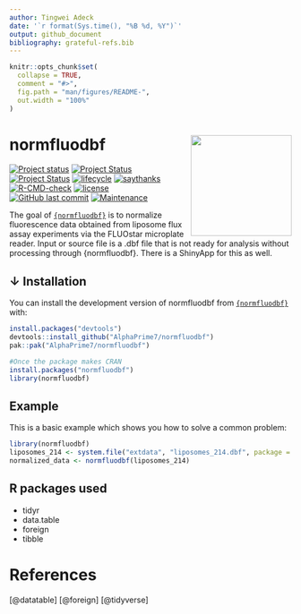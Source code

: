 ```yaml
---
author: Tingwei Adeck
date: '`r format(Sys.time(), "%B %d, %Y")`'
output: github_document
bibliography: grateful-refs.bib
---
```


<!-- README.md is generated from README.Rmd. Please edit that file -->

```r
knitr::opts_chunk$set(
  collapse = TRUE,
  comment = "#>",
  fig.path = "man/figures/README-",
  out.width = "100%"
)
```

# normfluodbf <img src="man/figures/logo.png" align="right" width="180" />

[![Project status](https://www.repostatus.org/badges/latest/concept.svg)](https://github.com/AlphaPrime7/normfluodbf/commits) 
[![Project Status](https://www.repostatus.org/badges/latest/active.svg)](https://github.com/AlphaPrime7/normfluodbf/commits)
[![Project Status](https://www.repostatus.org/badges/latest/wip.svg)](https://github.com/AlphaPrime7/normfluodbf/commits)
[![lifecycle](https://img.shields.io/badge/lifecycle-maturing-blue.svg)](https://lifecycle.r-lib.org/articles/stages.html) 
[![saythanks](https://img.shields.io/badge/say-thanks-ff69b4.svg)](https://saythanks.io/to/GuangchuangYu)
[![R-CMD-check](https://github.com/AlphaPrime7/normfluodbf/actions/workflows/devel-check.yaml/badge.svg)](https://github.com/AlphaPrime7/normfluodbf/actions/workflows/devel-check.yaml)
[![license](https://img.shields.io/badge/license-GPL--3-blue.svg)](https://www.gnu.org/licenses/gpl-3.0.en.html)
[![GitHub last commit](https://img.shields.io/github/last-commit/Nelson-Gon/mde.svg)](https://github.com/AlphaPrime7/normfluodbf/commits)
[![Maintenance](https://img.shields.io/badge/Maintained%3F-yes-green.svg)](https://GitHub.com/Nelson-Gon/mde/graphs/commit-activity)


The goal of [`{normfluodbf}`](https://github.com/AlphaPrime7/normfluodbf) is to normalize fluorescence data obtained from liposome flux assay experiments via the FLUOstar microplate reader. Input or source file is a .dbf file that is not ready for analysis without processing through {normfluodbf}. There is a ShinyApp for this as well.

## &darr; Installation

You can install the development version of normfluodbf from [`{normfluodbf}`](https://github.com/AlphaPrime7/normfluodbf) with:

``` r
install.packages("devtools")
devtools::install_github("AlphaPrime7/normfluodbf")
pak::pak("AlphaPrime7/normfluodbf")

#Once the package makes CRAN
install.packages("normfluodbf")
library(normfluodbf)
```

## Example

This is a basic example which shows you how to solve a common problem:

```r
library(normfluodbf)
liposomes_214 <- system.file("extdata", "liposomes_214.dbf", package = "normfluodbf")
normalized_data <- normfluodbf(liposomes_214)
```

## R packages used
- tidyr
- data.table
- foreign
- tibble

# References
[@datatable]
[@foreign]
[@tidyverse]
